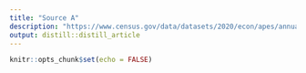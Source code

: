 ```yaml
---
title: "Source A"
description: "https://www.census.gov/data/datasets/2020/econ/apes/annual-apes.html includes the unemployment rates and the annual earnings for each government department in each state and the US."
output: distill::distill_article
---
```


```r
knitr::opts_chunk$set(echo = FALSE)
```

